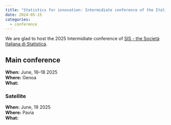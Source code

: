 ```yaml
---
title: "Statistics for innovation: Intermidiate conference of the Italian Statistical Society"
date: 2024-05-15
categories:
  - conference 
---
```


We are glad to host the 2025 Intermidiate conference of [SIS - the Società Italiana di Statistica](https://www.sis-statistica.it/).

## Main conference

**When:** June, 16--18 2025\
**Where:** Genoa\
**What:**

### Satellite

**When:** June, 19 2025\
**Where:** Pavia\
**What:**

